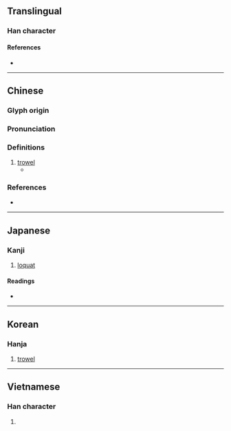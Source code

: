 {{character info}}
==Translingual==

===Han character===
{{Han char|rn=75|rad=木|as=03|sn=7|four=41927|canj=DMMS|ids=⿰木亏}}

====References====
* {{Han ref|kx=0511.020|dkj=14450|dj=0895.010|hdz=21156.140|uh=6747|ud=26439|bh=CAFE|bd=51966}}

----

==Chinese==
{{zh-forms|alt=𣏓,𣑀}}

===Glyph origin===
{{Han etym}}

===Pronunciation===
{{zh-pron
|m=wū
|c=wu1
|mc=y
|oc=y
|ma=
|cat=n
}}

===Definitions===
{{zh-hanzi}}

# [[trowel]]
#* {{zh-x|^宰^ 予 晝寢。子曰：「朽木 不可 雕 也，糞土 之 牆，不可 杇 也，於 ^予 與 何 誅。」|Zai Yu being asleep during the daytime, the Master said, "Rotten wood cannot be carved; a wall of dirty earth will not receive the trowel. This Yu!—what is the use of my reproving him?"|ref=Analects}}

===References===
* {{R:twedu|B01615}}

----

==Japanese==

===Kanji===
{{ja-kanji|grade=|rs=木03}}

# [[loquat]]

====Readings====
* {{ja-readings
|on=お, う, こ, ご
|kun=こて, ぬ-る}}

----

==Korean==

===Hanja===
{{ko-hanja|hangeul=오|rv=o|mr=o}}

# [[trowel]]

----

==Vietnamese==

===Han character===
{{vi-readings|reading=ô|rs=木03}}

# {{rfdef|vi|sort=木03}}